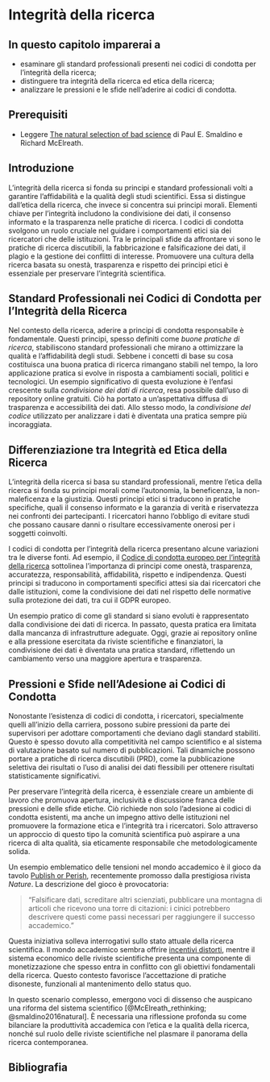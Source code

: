 # Integrità della ricerca {#sec-replication-integrity}

::: callout-note
## In questo capitolo imparerai a

- esaminare gli standard professionali presenti nei codici di condotta per l'integrità della ricerca;
- distinguere tra integrità della ricerca ed etica della ricerca;
- analizzare le pressioni e le sfide nell'aderire ai codici di condotta.
:::

::: callout-tip
## Prerequisiti

- Leggere [The natural selection of bad science](https://royalsocietypublishing.org/doi/full/10.1098/rsos.160384) di Paul E. Smaldino e Richard McElreath.
:::

## Introduzione

L'integrità della ricerca si fonda su principi e standard professionali volti a garantire l'affidabilità e la qualità degli studi scientifici. Essa si distingue dall'etica della ricerca, che invece si concentra sui principi morali. Elementi chiave per l'integrità includono la condivisione dei dati, il consenso informato e la trasparenza nelle pratiche di ricerca. I codici di condotta svolgono un ruolo cruciale nel guidare i comportamenti etici sia dei ricercatori che delle istituzioni. Tra le principali sfide da affrontare vi sono le pratiche di ricerca discutibili, la fabbricazione e falsificazione dei dati, il plagio e la gestione dei conflitti di interesse. Promuovere una cultura della ricerca basata su onestà, trasparenza e rispetto dei principi etici è essenziale per preservare l'integrità scientifica.

## Standard Professionali nei Codici di Condotta per l'Integrità della Ricerca

Nel contesto della ricerca, aderire a principi di condotta responsabile è fondamentale. Questi principi, spesso definiti come *buone pratiche di ricerca*, stabiliscono standard professionali che mirano a ottimizzare la qualità e l'affidabilità degli studi. Sebbene i concetti di base su cosa costituisca una buona pratica di ricerca rimangano stabili nel tempo, la loro applicazione pratica si evolve in risposta a cambiamenti sociali, politici e tecnologici. Un esempio significativo di questa evoluzione è l'enfasi crescente sulla *condivisione dei dati di ricerca*, resa possibile dall'uso di repository online gratuiti. Ciò ha portato a un'aspettativa diffusa di trasparenza e accessibilità dei dati. Allo stesso modo, la *condivisione del codice* utilizzato per analizzare i dati è diventata una pratica sempre più incoraggiata.

## Differenziazione tra Integrità ed Etica della Ricerca

L'integrità della ricerca si basa su standard professionali, mentre l'etica della ricerca si fonda su principi morali come l'autonomia, la beneficenza, la non-maleficenza e la giustizia. Questi principi etici si traducono in pratiche specifiche, quali il consenso informato e la garanzia di verità e riservatezza nei confronti dei partecipanti. I ricercatori hanno l'obbligo di evitare studi che possano causare danni o risultare eccessivamente onerosi per i soggetti coinvolti.

I codici di condotta per l'integrità della ricerca presentano alcune variazioni tra le diverse fonti. Ad esempio, il [Codice di condotta europeo per l'integrità della ricerca](https://www.allea.org/wp-content/uploads/2018/11/ALLEA-European-Code-of-Conduct-for-Research-Integrity-2017-Digital_IT.pdf) sottolinea l'importanza di principi come onestà, trasparenza, accuratezza, responsabilità, affidabilità, rispetto e indipendenza. Questi principi si traducono in comportamenti specifici attesi sia dai ricercatori che dalle istituzioni, come la condivisione dei dati nel rispetto delle normative sulla protezione dei dati, tra cui il GDPR europeo.

Un esempio pratico di come gli standard si siano evoluti è rappresentato dalla condivisione dei dati di ricerca. In passato, questa pratica era limitata dalla mancanza di infrastrutture adeguate. Oggi, grazie ai repository online e alla pressione esercitata da riviste scientifiche e finanziatori, la condivisione dei dati è diventata una pratica standard, riflettendo un cambiamento verso una maggiore apertura e trasparenza.

## Pressioni e Sfide nell'Adesione ai Codici di Condotta

Nonostante l'esistenza di codici di condotta, i ricercatori, specialmente quelli all'inizio della carriera, possono subire pressioni da parte dei supervisori per adottare comportamenti che deviano dagli standard stabiliti. Questo è spesso dovuto alla competitività nel campo scientifico e al sistema di valutazione basato sul numero di pubblicazioni. Tali dinamiche possono portare a pratiche di ricerca discutibili (PRD), come la pubblicazione selettiva dei risultati o l'uso di analisi dei dati flessibili per ottenere risultati statisticamente significativi.

Per preservare l'integrità della ricerca, è essenziale creare un ambiente di lavoro che promuova apertura, inclusività e discussione franca delle pressioni e delle sfide etiche. Ciò richiede non solo l'adesione ai codici di condotta esistenti, ma anche un impegno attivo delle istituzioni nel promuovere la formazione etica e l'integrità tra i ricercatori. Solo attraverso un approccio di questo tipo la comunità scientifica può aspirare a una ricerca di alta qualità, sia eticamente responsabile che metodologicamente solida.

Un esempio emblematico delle tensioni nel mondo accademico è il gioco da tavolo [Publish or Perish](https://www.nature.com/articles/d41586-024-02511-5), recentemente promosso dalla prestigiosa rivista *Nature*. La descrizione del gioco è provocatoria:

> "Falsificare dati, screditare altri scienziati, pubblicare una montagna di articoli che ricevono una torre di citazioni: i cinici potrebbero descrivere questi come passi necessari per raggiungere il successo accademico."

Questa iniziativa solleva interrogativi sullo stato attuale della ricerca scientifica. Il mondo accademico sembra offrire [incentivi distorti](https://www.palladiummag.com/2024/08/02/the-academic-culture-of-fraud/), mentre il sistema economico delle riviste scientifiche presenta una componente di monetizzazione che spesso entra in conflitto con gli obiettivi fondamentali della ricerca. Questo contesto favorisce l'accettazione di pratiche disoneste, funzionali al mantenimento dello status quo.

In questo scenario complesso, emergono voci di dissenso che auspicano una riforma del sistema scientifico [@McElreath_rethinking; @smaldino2016natural]. È necessaria una riflessione profonda su come bilanciare la produttività accademica con l'etica e la qualità della ricerca, nonché sul ruolo delle riviste scientifiche nel plasmare il panorama della ricerca contemporanea.

## Bibliografia {.unnumbered}

